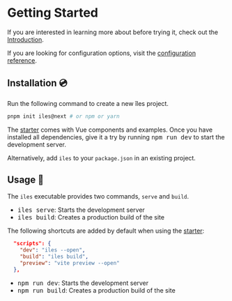 [introduction]: /guide/introduction
[configuration reference]: /config
[starter]: https://github.com/ElMassimo/create-iles

# Getting Started

If you are interested in learning more about <Iles/> before trying it, check out the [Introduction].

If you are looking for configuration options, visit the [configuration reference].

## Installation 💿

Run the following command to create a new îles project.

```bash
pnpm init iles@next # or npm or yarn
```

The [starter] comes with Vue components and examples. Once you have installed
all dependencies, give it a try by running <kbd>npm run dev</kbd> to start the
development server.

Alternatively, add `iles` to your `package.json` in an existing project.

## Usage 🚀

The `iles` executable provides two commands, `serve` and `build`.

- <kbd>iles serve</kbd>: Starts the development server
- <kbd>iles build</kbd>: Creates a production build of the site

The following shortcuts are added by default when using the [starter]:

```json
  "scripts": {
    "dev": "iles --open",
    "build": "iles build",
    "preview": "vite preview --open"
  },
```

- <kbd>npm run dev</kbd>: Starts the development server
- <kbd>npm run build</kbd>: Creates a production build of the site

<Contact/>
